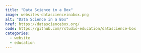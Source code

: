 ```yaml
---
title: "Data Science in a Box"
image: websites-datascienceinabox.png
alt: "Data Science in a Box"
href: https://datasciencebox.org/
code: https://github.com/rstudio-education/datascience-box
categories:
  - website
  - education
---
```

